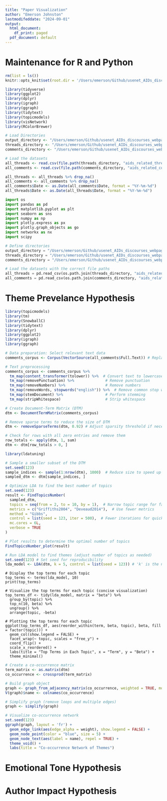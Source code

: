 ```yaml
---
title: "Paper Visualization"
author: "Emerson Johnston"
lastmodifeddate: "2024-09-01"
output:
  html_document:
    df_print: paged
  pdf_document: default
---
```


# Maintenance for R and Python
```r
rm(list = ls()) 
knitr::opts_knit$set(root.dir = '/Users/emerson/Github/usenet_AIDs_discourses_webpage')
```

```r
library(tidyverse)
library(ggplot2)
library(dplyr)
library(igraph)
library(ggraph)
library(tidytext)
library(topicmodels)
library(visNetwork)
library(RColorBrewer)  

# Load Directories
output_directory <- "/Users/emerson/Github/usenet_AIDs_discourses_webpage"
threads_directory <- "/Users/emerson/Github/usenet_AIDs_discourses_webpage/CSV Files/Threads"
comments_directory <- "/Users/emerson/Github/usenet_AIDs_discourses_webpage/CSV Files/Comments"

# Load the datasets
all_threads <- read.csv(file.path(threads_directory, "aids_related_threads_82TO86.csv"))
all_comments <- read.csv(file.path(comments_directory, "aids_related_comments_82TO86.csv"))
```

```r
all_threads <- all_threads %>% drop_na()
all_comments <- all_comments %>% drop_na()
all_comments$Date <- as.Date(all_comments$Date, format = "%Y-%m-%d")
all_threads$Date <- as.Date(all_threads$Date, format = "%Y-%m-%d")
```

```python
import os
import pandas as pd
import matplotlib.pyplot as plt
import seaborn as sns
import numpy as np
import plotly.express as px
import plotly.graph_objects as go
import networkx as nx
import scipy

# Define directories
output_directory = "/Users/emerson/Github/usenet_AIDs_discourses_webpage/"
threads_directory = "/Users/emerson/Github/usenet_AIDs_discourses_webpage/CSV Files/Threads/"
comments_directory = "/Users/emerson/Github/usenet_AIDs_discourses_webpage/CSV Files/Comments/"

# Load the datasets with the correct file paths
all_threads = pd.read_csv(os.path.join(threads_directory, "aids_related_threads_82TO86.csv"))
all_comments = pd.read_csv(os.path.join(comments_directory, "aids_related_comments_82TO86.csv"))
```

# Theme Prevelance Hypothesis
```r
library(topicmodels)
library(tm)
library(SnowballC)
library(tidytext)
library(dplyr)
library(ggplot2)
library(igraph)
library(ggraph)

# Data preparation: Select relevant text data
comments_corpus <- Corpus(VectorSource(all_comments$Full.Text)) # Replace 'Content' with the actual column name containing text data

# Text preprocessing
comments_corpus <- comments_corpus %>%
  tm_map(content_transformer(tolower)) %>%  # Convert text to lowercase
  tm_map(removePunctuation) %>%              # Remove punctuation
  tm_map(removeNumbers) %>%                  # Remove numbers
  tm_map(removeWords, stopwords("english")) %>%  # Remove common stop words
  tm_map(stemDocument) %>%                   # Perform stemming
  tm_map(stripWhitespace)                    # Strip whitespace

# Create Document-Term Matrix (DTM)
dtm <- DocumentTermMatrix(comments_corpus)

# Remove sparse terms to reduce the size of DTM
dtm <- removeSparseTerms(dtm, 0.92) # Adjust sparsity threshold if necessary

# Check for rows with all zero entries and remove them
row_totals <- apply(dtm, 1, sum)
dtm <- dtm[row_totals > 0, ]
```

```r
library(ldatuning)

# Sample a smaller subset of the DTM
set.seed(123)
sample_indices <- sample(1:nrow(dtm), 1000)  # Reduce size to speed up
sampled_dtm <- dtm[sample_indices, ]

# Optimize LDA to find the best number of topics
set.seed(123)
result <- FindTopicsNumber(
  sampled_dtm,
  topics = seq(from = 2, to = 10, by = 1),  # Narrow topic range for faster computation
  metrics = c("Griffiths2004", "Deveaud2014"),  # Use fewer metrics
  method = "Gibbs",
  control = list(seed = 123, iter = 500),  # Fewer iterations for quicker results
  mc.cores = 6L,
  verbose = TRUE
)

# Plot results to determine the optimal number of topics
FindTopicsNumber_plot(result)
```

```r
# Run LDA model to find themes (adjust number of topics as needed)
set.seed(123) # Set seed for reproducibility
lda_model <- LDA(dtm, k = 5, control = list(seed = 123)) # 'k' is the number of topics, adjust as needed
```

```Top
# Display the top terms for each topic
top_terms <- terms(lda_model, 10)
print(top_terms)

# Visualize the top terms for each topic (concise visualization)
top_terms_df <- tidy(lda_model, matrix = "beta") %>%
  group_by(topic) %>%
  top_n(10, beta) %>%
  ungroup() %>%
  arrange(topic, -beta)

# Plotting the top terms for each topic
ggplot(top_terms_df, aes(reorder_within(term, beta, topic), beta, fill = factor(topic))) +
  geom_col(show.legend = FALSE) +
  facet_wrap(~ topic, scales = "free_y") +
  coord_flip() +
  scale_x_reordered() +
  labs(title = "Top Terms in Each Topic", x = "Term", y = "Beta") +
  theme_minimal()
```

```r
# Create a co-occurrence matrix
term_matrix <- as.matrix(dtm)
co_occurrence <- crossprod(term_matrix)

# Build graph object
graph <- graph_from_adjacency_matrix(co_occurrence, weighted = TRUE, mode = "undirected", diag = FALSE)
V(graph)$name <- colnames(co_occurrence)

# Simplify graph (remove loops and multiple edges)
graph <- simplify(graph)

# Visualize co-occurrence network
set.seed(123)
ggraph(graph, layout = 'fr') + 
  geom_edge_link(aes(edge_alpha = weight), show.legend = FALSE) + 
  geom_node_point(color = "blue", size = 5) + 
  geom_node_text(aes(label = name), repel = TRUE) + 
  theme_void() +
  labs(title = "Co-occurrence Network of Themes")
```


# Emotional Tone Hypothesis


# Author Impact Hypothesis